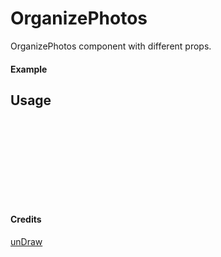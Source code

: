 
<Meta of={OrganizePhotos} title="unDraw/OrganizePhotos" />

# OrganizePhotos

OrganizePhotos component with different props.

#### Example

<Canvas of={OrganizePhotos.Primary} />

## Usage

```ts
import { OrganizePhotos } from "yadl-ui";

const Example = () => {
  return (
      <OrganizePhotos />
  );
};

export default Example;
```

#### Credits
[unDraw](https://undraw.co/illustrations)
